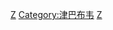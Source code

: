 {{Catnav|頁面分類|地理|大洲|非洲|非洲城市}}
{{Catnav|頁面分類|地理|国家|非洲国家|津巴布韦}}
{{Catnav|頁面分類|地理|各國地理|各國城市|非洲城市}}
{{Catnav|頁面分類|地理|各國地理|各國城市}}
{{Catnav|頁面分類|各種主題的頁面分類|按國家分類|各國地理|各國城市}}
{{Catnav|頁面分類|人类社会|城市|非洲城市}}
{{Catnav|頁面分類|人类社会|城市|各國城市|非洲城市}}
{{Catnav|頁面分類|人类社会|城市|各國城市}}
{{Commons category|Cities in Zimbabwe}}

[[Category:各國城市|Z]]
[[Category:津巴布韦|Category:津巴布韦]]
[[Category:非洲城市|Z]]